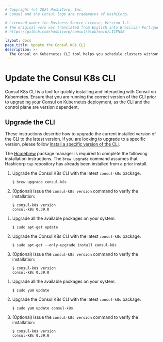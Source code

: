 ```yaml
---
# Copyright (c) 2024 HashiCorp, Inc.
# Consul and the Consul logo are trademarks of HashiCorp.

# Licensed under the Business Source License, Version 1.1.
# The original work was translated from English into Brazilian Portuguese.
# https://github.com/hashicorp/consul/blob/main/LICENSE

layout: docs
page_title: Update the Consul K8s CLI
description: >-
  The Consul on Kubernetes CLI tool helps you schedule clusters without direct interaction with Helm or Consul’s CLI. Learn how to update the consul-k8s CLI tool to a new version.
---
```


# Update the Consul K8s CLI

Consul K8s CLI is a tool for quickly installing and interacting with Consul on Kubernetes. Ensure that you are running  the correct version of the CLI prior to upgrading your Consul on Kubernetes deployment, as the CLI and the control plane are version dependent.

## Upgrade the CLI

These instructions describe how to upgrade the current installed version of the CLI to the latest version. If you are looking to upgrade to a specific version, please follow [Install a specific version of the CLI](/consul/docs/reference/cli/consul-k8s#install-the-cli).

<Tabs>

<Tab heading="MacOS">

The [Homebrew](https://brew.sh) package manager is required to complete the following installation instructions. The `brew upgrade` command assumes that Hashicorp `tap` repository has already been installed from a prior install.

1. Upgrade the Consul K8s CLI with the latest `consul-k8s` package.
   ```shell-session
   $ brew upgrade consul-k8s
   ```

1. (Optional) Issue the `consul-k8s version` command to verify the installation:

   ```shell-session
   $ consul-k8s version
   consul-k8s 0.39.0
   ```

</Tab>

<Tab heading="Linux - Ubuntu/Debian">

1. Upgrade all the available packages on your system.

   ```shell-session
   $ sudo apt-get update
   ```

1. Upgrade the Consul K8s CLI with the latest `consul-k8s` package.

   ```shell-session
   $ sudo apt-get --only-upgrade install consul-k8s
   ```

1. (Optional) Issue the `consul-k8s version` command to verify the installation:

   ```shell-session
   $ consul-k8s version
   consul-k8s 0.39.0
   ```

</Tab>

<Tab heading="Linux - CentOS/RHEL">

1. Upgrade all the available packages on your system.

   ```shell-session
   $ sudo yum update
   ```

1. Upgrade the Consul K8s CLI with the latest `consul-k8s` package.

   ```shell-session
   $ sudo yum update consul-k8s
   ```

1. (Optional) Issue the `consul-k8s version` command to verify the installation:

   ```shell-session
   $ consul-k8s version
   consul-k8s 0.39.0
   ```

</Tab>

</Tabs>
